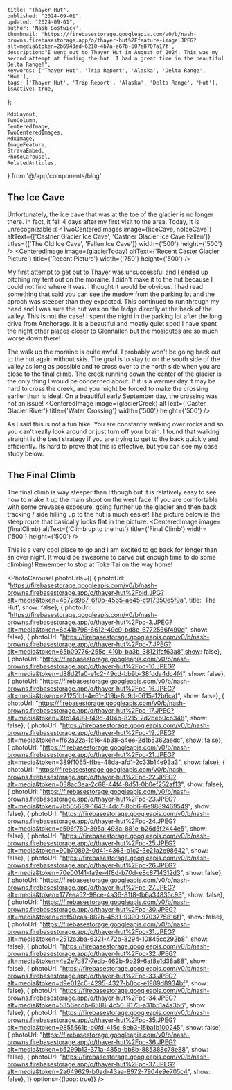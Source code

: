 
    title: "Thayer Hut",
    published: "2024-09-01",
    updated: "2024-09-01",
    author: 'Nash Bostwick',
    thumbnail: 'https://firebasestorage.googleapis.com/v0/b/nash-browns.firebasestorage.app/o/thayer-hut%2Ffeature-image.JPEG?alt=media&token=2b6943ad-6210-4b7a-a67b-607e8707a17f',
    description:"I went out to Thayer Hut in August of 2024. This was my second attempt at finding the hut. I had a great time in the beautiful Delta Range!",
    keywords: ['Thayer Hut', 'Trip Report', 'Alaska', 'Delta Range', 'Hut'],
    tags: ['Thayer Hut', 'Trip Report', 'Alaska', 'Delta Range', 'Hut'],
    isActive: true,
};


    MdxLayout,
    TwoColumn,
    CenteredImage, 
    TwoCenteredImages, 
    MdxImage,
    ImageFeature,
    StravaEmbed,
    PhotoCarousel,
    RelatedArticles,
} from '@/app/components/blog'



<ImageFeature
    title='Thayer Hut'
    image={featureImage}
/>

<MdxLayout>

## The Ice Cave
Unfortunately, the ice cave that was at the toe of the glacier is no longer there. In fact, it fell 4 days after my first visit to the area. Today, it is unrecognizable :(
<TwoCenteredImages image={[iceCave, noIceCave]} altText={['Castner Glacier Ice Cave', 'Castner Glacier Ice Cave Fallen']} titles={['The Old Ice Cave', 'Fallen Ice Cave']} width={'500'} height={'500'} />
<CenteredImage image={glacierToday} altText={'Recent Caster Glacier Picture'} title={'Recent Picture'} width={'750'} height={'500'} />


<TwoColumn>
My first attempt to get out to Thayer was unsuccessful and I ended up pitching my tent out on the moraine. I didn't make it to the hut because I could not find where it was. I thought it would be obvious. I had read something that said you can see the medow from the parking lot and the aproch was steeper than they expected. This continued to run through my head and I was sure the hut was on the ledge directly at the back of the valley. This is not the case!
<CenteredImage image={tent} altText={'Tent on Caster Glacier'} title={'Not Many Tent Spots'} width={'500'} height={'500'} />
</TwoColumn>

<TwoColumn>
<CenteredImage image={truckCamper} altText={'Truck Parking'} title={'Parking for the Night'} width={'500'} height={'500'} />
I spent the night in the parking lot after the long drive from Anchorage. It is a beautiful and mostly quiet spot! I have spent the night other places closer to Glennallen but the mosiqutos are so much worse down there!
</TwoColumn>

The walk up the moraine is quite awful. I probably won't be going back out to the hut again without skis. The goal is to stay to on the south side of the valley as long as possible and to cross over to the north side when you are close to the final climb. The creek running down the center of the glacier is the only thing I would be concerned about. If it is a warmer day it may be hard to cross the creek, and you might be forced to make the crossing earlier than is ideal. On a beautiful early September day, the crossing was not an issue!
<CenteredImage image={glacierCreek} altText={'Caster Glacier River'} title={'Water Crossing'} width={'500'} height={'500'} />

As I said this is not a fun hike. You are constantly walking over rocks and so you can't really look around or just turn off your brain. I found that walking straight is the best strategy if you are trying to get to the back quickly and efficiently. Its hard to prove that this is effective, but you can see my case study below:
<TwoColumn>
    <StravaEmbed dataEmbedId='12303114674'/>
    <StravaEmbed dataEmbedId='12303114841'/>
</TwoColumn>

## The Final Climb
The final climb is way steeper than I though but it is relatively easy to see how to make it up the main shoot on the west face. If you are comfortable with some crevasse exposure, going further up the glacier and then back tracking / side hilling up to the hut is much easier! The picture below is the steep route that basically looks flat in the picture.
<CenteredImage image={finalClimb} altText={'Climb up to the hut'} title={'Final Climb'} width={'500'} height={'500'} />

<TwoColumn>
This is a very cool place to go and I am excited to go back for longer than an over night. It would be awesome to carve out enough time to do some climbing! Remember to stop at Toke Tai on the way home!
<CenteredImage image={tokTai} altText={'Tok Tai'} title={'Tok Tai'} width={'500'} height={'500'} />
</TwoColumn>


<PhotoCarousel 
    photoUrls={[
        { photoUrl: "https://firebasestorage.googleapis.com/v0/b/nash-browns.firebasestorage.app/o/thayer-hut%2Fold.JPG?alt=media&token=4572d967-6f0b-4565-ae45-c917350e5f9a", title: 'The Hut', show: false},
        { photoUrl: "https://firebasestorage.googleapis.com/v0/b/nash-browns.firebasestorage.app/o/thayer-hut%2Fpc-3.JPEG?alt=media&token=6d41b798-6612-49c9-bd8e-6772566f490d", show: false},
        { photoUrl: "https://firebasestorage.googleapis.com/v0/b/nash-browns.firebasestorage.app/o/thayer-hut%2Fpc-7.JPEG?alt=media&token=65b09776-255c-410b-ba3b-38121fcf63a8",show: false},
        { photoUrl: "https://firebasestorage.googleapis.com/v0/b/nash-browns.firebasestorage.app/o/thayer-hut%2Fpc-10.JPEG?alt=media&token=d88d21a0-e1c2-49cd-bb9b-38fdda4dc4f4", show: false},
        { photoUrl: "https://firebasestorage.googleapis.com/v0/b/nash-browns.firebasestorage.app/o/thayer-hut%2Fpc-16.JPEG?alt=media&token=e21251bf-4e61-419b-8c9d-0615a12b6caf", show: false},
        { photoUrl: "https://firebasestorage.googleapis.com/v0/b/nash-browns.firebasestorage.app/o/thayer-hut%2Fpc-17.JPEG?alt=media&token=19b14499-f49d-404b-8215-2d2beb0cb348", show: false},
        { photoUrl: "https://firebasestorage.googleapis.com/v0/b/nash-browns.firebasestorage.app/o/thayer-hut%2Fpc-19.JPEG?alt=media&token=ff62a22a-1c16-4b38-a4ee-2d1b5362aedc", show: false},
        { photoUrl: "https://firebasestorage.googleapis.com/v0/b/nash-browns.firebasestorage.app/o/thayer-hut%2Fpc-21.JPEG?alt=media&token=389f1065-ffbe-48da-afd1-2c33b14e93a3", show: false},
        { photoUrl: "https://firebasestorage.googleapis.com/v0/b/nash-browns.firebasestorage.app/o/thayer-hut%2Fpc-22.JPEG?alt=media&token=038ac3ea-2c68-44f4-8d51-0b0ef252af13", show: false},
        { photoUrl: "https://firebasestorage.googleapis.com/v0/b/nash-browns.firebasestorage.app/o/thayer-hut%2Fpc-23.JPEG?alt=media&token=7b565689-1643-4dc7-8bb6-6e9889469549", show: false},
        { photoUrl: "https://firebasestorage.googleapis.com/v0/b/nash-browns.firebasestorage.app/o/thayer-hut%2Fpc-24.JPEG?alt=media&token=c596f780-395a-493a-881e-b26d5f2444e5", show: false},
        { photoUrl: "https://firebasestorage.googleapis.com/v0/b/nash-browns.firebasestorage.app/o/thayer-hut%2Fpc-25.JPEG?alt=media&token=90b70892-0d41-4363-b1c2-3e21a2e98642", show: false},
        { photoUrl: "https://firebasestorage.googleapis.com/v0/b/nash-browns.firebasestorage.app/o/thayer-hut%2Fpc-26.JPEG?alt=media&token=70e00141-fa9e-4f8d-b70d-e8c8714312d3", show: false},
        { photoUrl: "https://firebasestorage.googleapis.com/v0/b/nash-browns.firebasestorage.app/o/thayer-hut%2Fpc-27.JPEG?alt=media&token=177eea52-98ce-4a36-81f8-fb6a34835c93", show: false},
        { photoUrl: "https://firebasestorage.googleapis.com/v0/b/nash-browns.firebasestorage.app/o/thayer-hut%2Fpc-30.JPEG?alt=media&token=dbf50caa-882b-4531-9390-9703775816f1", show: false},
        { photoUrl: "https://firebasestorage.googleapis.com/v0/b/nash-browns.firebasestorage.app/o/thayer-hut%2Fpc-31.JPEG?alt=media&token=2512a3ba-6321-472b-8294-10845cc292b8", show: false},
        { photoUrl: "https://firebasestorage.googleapis.com/v0/b/nash-browns.firebasestorage.app/o/thayer-hut%2Fpc-32.JPEG?alt=media&token=4e2e7d87-7edb-462b-9b29-6af8e1d38a88", show: false},
        { photoUrl: "https://firebasestorage.googleapis.com/v0/b/nash-browns.firebasestorage.app/o/thayer-hut%2Fpc-33.JPEG?alt=media&token=d9e012c0-4295-4327-b0bc-e1989d8934bf", show: false},
        { photoUrl: "https://firebasestorage.googleapis.com/v0/b/nash-browns.firebasestorage.app/o/thayer-hut%2Fpc-34.JPEG?alt=media&token=5356ecdb-6588-4c50-9173-a31b51a4a3b6", show: false},
        { photoUrl: "https://firebasestorage.googleapis.com/v0/b/nash-browns.firebasestorage.app/o/thayer-hut%2Fpc-35.JPEG?alt=media&token=9855561b-b0fd-415c-8eb3-15ba1b100245", show: false},
        { photoUrl: "https://firebasestorage.googleapis.com/v0/b/nash-browns.firebasestorage.app/o/thayer-hut%2Fpc-36.JPEG?alt=media&token=b5299b13-371a-485b-bb8b-885388c78e88", show: false},
        { photoUrl: "https://firebasestorage.googleapis.com/v0/b/nash-browns.firebasestorage.app/o/thayer-hut%2Fpc-37.JPEG?alt=media&token=2a649629-b0ad-43aa-8972-7904e9e705c4", show: false},
]} 
    options={{loop: true}} 
/>

<br/>
<br/>

<RelatedArticles 
    articleOne={relatedArticleOne}
    articleTwo={relatedArticleTwo}
    articleThree={relatedArticleThree}
/>

</MdxLayout>


